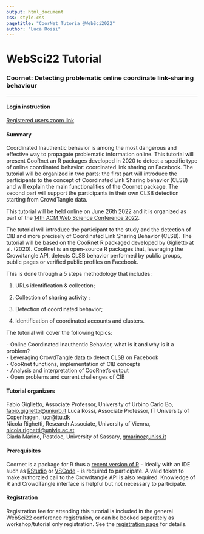 ```yaml
---
output: html_document
css: style.css
pagetitle: "CoorNet Tutoria @WebSci2022"
author: "Luca Rossi"
---
```


# WebSci22 Tutorial

### Coornet: Detecting problematic online coordinate link-sharing behaviour

------------------------------------------------------------------------

#### Login instruction

[Registered users zoom link](https://uniurb-it.zoom.us/j/85611774493?pwd=Lm6oAn8cAuQFoVLKdmbEcOrEU3I5S6.1)

#### Summary

Coordinated Inauthentic behavior is among the most dangerous and effective way to propagate problematic information online. This tutorial will present CooRnet an R packages developed in 2020 to detect a specific type of online coordinated behavior: coordinated link sharing on Facebook. The tutorial will be organized in two parts: the first part will introduce the participants to the concept of Coordinated Link Sharing behavior (CLSB) and will explain the main functionalities of the Coornet package. The second part will support the participants in their own CLSB detection starting from CrowdTangle data.

This tutorial will be held online on June 26th 2022 and it is organized as part of the [14th ACM Web Science Conference 2022](https://websci22.webscience.org/).

The tutorial will introduce the participant to the study and the detection of CIB and more precisely of Coordinated Link Sharing Behavior (CLSB). The tutorial will be based on the CooRnet R packaged developed by Giglietto at al. (2020). CooRnet is an open-source R packages that, leveraging the Crowdtangle API, detects CLSB behavior performed by public groups, public pages or verified public profiles on Facebook.

This is done through a 5 steps methodology that includes:

1.  URLs identification & collection;

2.  Collection of sharing activity ;

3.  Detection of coordinated behavior;

4.  Identification of coordinated accounts and clusters.

The tutorial will cover the following topics:

\- Online Coordinated Inauthentic Behavior, what is it and why is it a problem?\
- Leveraging CrowdTangle data to detect CLSB on Facebook\
- CooRnet functions, implementation of CIB concepts\
- Analysis and interpretation of CooRnet's output\
- Open problems and current challenges of CIB

#### Tutorial organizers

Fabio Giglietto, Associate Professor, University of Urbino Carlo Bo, [fabio.giglietto\@uniurb.it](mailto:fabio.giglietto@uniurb.it) Luca Rossi, Associate Professor, IT University of Copenhagen, [lucr\@itu.dk](mailto:lucr@itu.dk)\
Nicola Righetti, Research Associate, University of Vienna, [nicola.righetti\@univie.ac.at](mailto:nicola.righetti@univie.ac.at)\
Giada Marino, Postdoc, University of Sassary, [gmarino\@uniss.it](mailto:gmarino@uniss.it)

#### Prerequisites

Coornet is a package for R thus a [recent version of R](https://cran.r-project.org/bin/) - ideally with an IDE such as [RStudio](https://www.rstudio.com/products/rstudio/download/) or [VSCode](https://code.visualstudio.com/download) - is required to participate. A valid token to make authorzied call to the Crowdtangle API is also required. Knowledge of R and CrowdTangle interface is helpful but not necessary to participate.

#### Registration

Registration fee for attending this tutorial is included in the general WebSci22 conference registration, or can be booked seperately as workshop/tutorial only registration. See the [registration page](https://websci22.webscience.org/registration/) for details.

